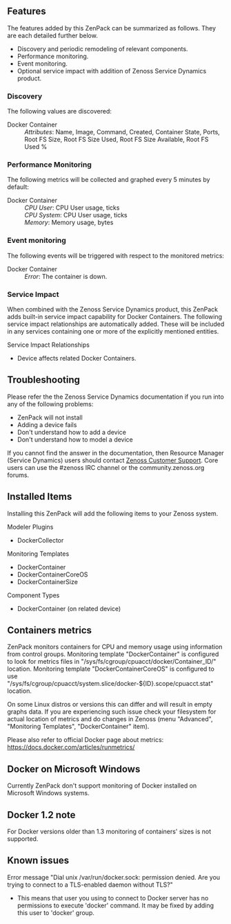 == Features ==
The features added by this ZenPack can be summarized as follows.
They are each detailed further below.
* Discovery and periodic remodeling of relevant components.
* Performance monitoring.
* Event monitoring.
* Optional service impact with addition of Zenoss Service Dynamics product.

=== Discovery ===
The following values are discovered:
; Docker Container
: ''Attributes'': Name, Image, Command, Created, Container State, Ports, Root FS Size, Root FS Size Used, Root FS Size Available, Root FS Used %

=== Performance Monitoring ===
The following metrics will be collected and graphed every 5 minutes by default:
; Docker Container
: ''CPU User'': CPU User usage, ticks
: ''CPU System'': CPU User usage, ticks
: ''Memory'': Memory usage, bytes

=== Event monitoring ===
The following events will be triggered with respect to the monitored metrics:
; Docker Container
: ''Error'': The container is down.

=== Service Impact ===
When combined with the Zenoss Service Dynamics product, this ZenPack adds
built-in service impact capability for Docker Containers. The following service impact
relationships are automatically added. These will be included in any services
containing one or more of the explicitly mentioned entities.
;Service Impact Relationships
* Device affects related Docker Containers.

== Troubleshooting ==
Please refer the the Zenoss Service Dynamics documentation if you run into
any of the following problems:
* ZenPack will not install
* Adding a device fails
* Don't understand how to add a device
* Don't understand how to model a device
If you cannot find the answer in the documentation, then Resource Manager (Service Dynamics)
users should contact [https://support.zenoss.com Zenoss Customer Support].
Core users can use the #zenoss IRC channel or the community.zenoss.org forums.

== Installed Items ==
Installing this ZenPack will add the following items to your Zenoss system.
;Modeler Plugins
* DockerCollector
;Monitoring Templates
* DockerContainer
* DockerContainerCoreOS
* DockerContainerSize
;Component Types
* DockerContainer (on related device)

== Containers metrics ==
ZenPack monitors containers for CPU and memory usage using information from control groups.
Monitoring template "DockerContainer" is configured to look for metrics files in "/sys/fs/cgroup/cpuacct/docker/Container_ID/" location. Monitoring template "DockerContainerCoreOS" is configured to use "/sys/fs/cgroup/cpuacct/system.slice/docker-${ID}.scope/cpuacct.stat" location.

On some Linux distros or versions this can differ and will result in empty graphs data.
If you are experiencing such issue check your filesystem for actual location of metrics and do changes in Zenoss (menu "Advanced", "Monitoring Templates", "DockerContainer" item).

Please also refer to official Docker page about metrics: https://docs.docker.com/articles/runmetrics/

== Docker on Microsoft Windows ==
Currently ZenPack don't support monitoring of Docker installed on Microsoft Windows systems.

== Docker 1.2 note ==

For Docker versions older than 1.3 monitoring of containers' sizes is not supported.

== Known issues ==

;Error message "Dial unix /var/run/docker.sock: permission denied. Are you trying to connect to a TLS-enabled daemon without TLS?"
* This means that user you using to connect to Docker server has no permissions to execute 'docker' command. It may be fixed by adding this user to 'docker' group.

{{ZenPackFooter}}
